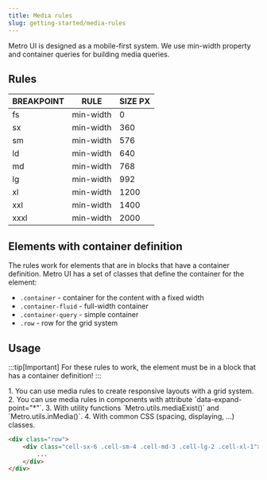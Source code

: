 ```yaml
---
title: Media rules
slug: getting-started/media-rules
---
```



Metro UI is designed as a mobile-first system. We use min-width property and container queries for building media queries.

## Rules

| BREAKPOINT | RULE      | SIZE PX |
|------------|-----------|---------|
| fs         | min-width | 0       |
| sx         | min-width | 360     |
| sm         | min-width | 576     |
| ld         | min-width | 640     |
| md         | min-width | 768     |
| lg         | min-width | 992     |
| xl         | min-width | 1200    |
| xxl        | min-width | 1400    |
| xxxl       | min-width | 2000    |

## Elements with container definition
The rules work for elements that are in blocks that have a container definition.
Metro UI has a set of classes that define the container for the element:

+ `.container` - container for the content with a fixed width
+ `.container-fluid` - full-width container
+ `.container-query` - simple container
+ `.row` - row for the grid system

## Usage

:::tip[Important]
For these rules to work, the element must be in a block that has a container definition!
:::

<Steps>
    1. You can use media rules to create responsive layouts with a grid system.
    2. You can use media rules in components with attribute `data-expand-point="*"`.
    3. With utility functions `Metro.utils.mediaExist()` and `Metro.utils.inMedia()`.
    4. With common CSS (spacing, displaying, ...) classes.
</Steps>

```html
<div class="row">
    <div class="cell-sx-6 .cell-sm-4 .cell-md-3 .cell-lg-2 .cell-xl-1">
        ...
    </div>
</div>
```



